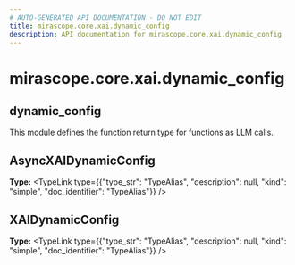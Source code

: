 ```yaml
---
# AUTO-GENERATED API DOCUMENTATION - DO NOT EDIT
title: mirascope.core.xai.dynamic_config
description: API documentation for mirascope.core.xai.dynamic_config
---
```


# mirascope.core.xai.dynamic_config

## <ApiType type="Module" path="core/xai/dynamic_config" symbolName="dynamic_config" /> dynamic_config

This module defines the function return type for functions as LLM calls.

## <ApiType type="Attribute" path="core/xai/dynamic_config" symbolName="AsyncXAIDynamicConfig" /> AsyncXAIDynamicConfig

**Type:** <TypeLink type={{"type_str": "TypeAlias", "description": null, "kind": "simple", "doc_identifier": "TypeAlias"}} />


## <ApiType type="Attribute" path="core/xai/dynamic_config" symbolName="XAIDynamicConfig" /> XAIDynamicConfig

**Type:** <TypeLink type={{"type_str": "TypeAlias", "description": null, "kind": "simple", "doc_identifier": "TypeAlias"}} />



